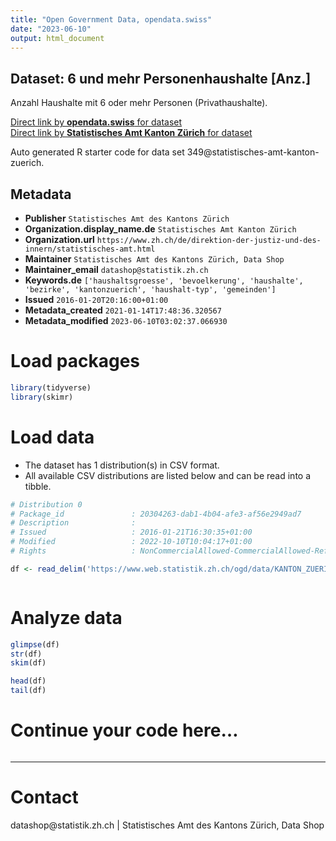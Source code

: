 ```yaml
---
title: "Open Government Data, opendata.swiss"
date: "2023-06-10"
output: html_document
---
```


## Dataset: 6 und mehr Personenhaushalte [Anz.]

Anzahl Haushalte mit 6 oder mehr Personen (Privathaushalte).

[Direct link by **opendata.swiss** for dataset](https://opendata.swiss/de/dataset/6-und-mehr-personenhaushalte-anz)<br>
[Direct link by **Statistisches Amt Kanton Zürich** for dataset](https://www.zh.ch/de/politik-staat/gemeinden/gemeindeportraet.html)

Auto generated R starter code for data set 349@statistisches-amt-kanton-zuerich.

## Metadata

- **Publisher** `Statistisches Amt des Kantons Zürich`
- **Organization.display_name.de** `Statistisches Amt Kanton Zürich`
- **Organization.url** `https://www.zh.ch/de/direktion-der-justiz-und-des-innern/statistisches-amt.html`
- **Maintainer** `Statistisches Amt des Kantons Zürich, Data Shop`
- **Maintainer_email** `datashop@statistik.zh.ch`
- **Keywords.de** `['haushaltsgroesse', 'bevoelkerung', 'haushalte', 'bezirke', 'kantonzuerich', 'haushalt-typ', 'gemeinden']`
- **Issued** `2016-01-20T20:16:00+01:00`
- **Metadata_created** `2021-01-14T17:48:36.320567`
- **Metadata_modified** `2023-06-10T03:02:37.066930`


# Load packages

```r

library(tidyverse)
library(skimr)

```

# Load data

-   The dataset has 1 distribution(s) in CSV format.
-   All available CSV distributions are listed below and can be read into a tibble.

```r

# Distribution 0
# Package_id               : 20304263-dab1-4b04-afe3-af56e2949ad7
# Description              : 
# Issued                   : 2016-01-21T16:30:35+01:00
# Modified                 : 2022-10-10T10:04:17+01:00
# Rights                   : NonCommercialAllowed-CommercialAllowed-ReferenceRequired

df <- read_delim('https://www.web.statistik.zh.ch/ogd/data/KANTON_ZUERICH_458.csv')



```

# Analyze data

```r

glimpse(df)
str(df)
skim(df)

head(df)
tail(df)

```

# Continue your code here...

```r

```

------------------------------------------------------------------------

# Contact

datashop@statistik.zh.ch | Statistisches Amt des Kantons Zürich, Data Shop
